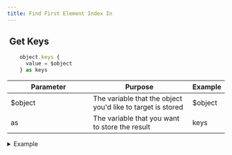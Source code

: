```yaml
---
title: Find First Element Index In
---
```


## <img src="../assets/CleanShot 2025-02-27 at 10.32.33@2x.png" alt="" data-size="line">  Get Keys <a href="#xs-objectkeys" id="xs-objectkeys"></a>

```javascript
    object.keys {
      value = $object
    } as keys
```

<table><thead><tr><th width="175">Parameter</th><th>Purpose</th><th>Example</th></tr></thead><tbody><tr><td>$object</td><td>The variable that the object you'd like to target is stored</td><td>$object</td></tr><tr><td>as</td><td>The variable that you want to store the result</td><td>keys</td></tr></tbody></table>

<details>

<summary>Example</summary>

```javascript
    object.keys {
      value = $object
    } as keys
```

![](<../assets/CleanShot 2025-03-06 at 12.32.39.png>)

</details>
